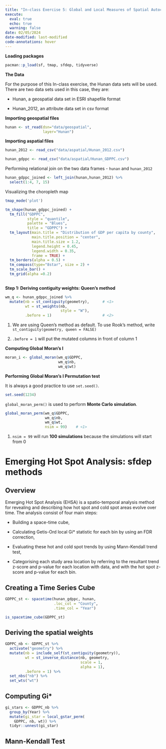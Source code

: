 ```yaml
---
title: "In-class Exercise 5: Global and Local Measures of Spatial Autocorrelation, Emerging Hot Spot Analysis: sfdep methods"
execute:
  eval: true
  echo: true
  warning: false
date: 02/05/2024
date-modified: last-modified
code-annotations: hover
---
```


**Loading packages**

```r
pacman::p_load(sf, tmap, sfdep, tidyverse)
```

**The Data**

For the purpose of this In-class exercise, the Hunan data sets will be used. There are two data sets used in this case, they are:

-   Hunan, a geospatial data set in ESRI shapefile format

-   Hunan_2012, an attribute data set in csv format

**Importing geospatial files**

```r
hunan <- st_read(dsn="data/geospatial",
                 layer="Hunan")
```

**Importing aspatial files**

```r
hunan_2012 <- read_csv("data/aspatial/Hunan_2012.csv")
```

```r
hunan_gdppc <- read_csv("data/aspatial/Hunan_GDPPC.csv")
```

Performing relational join on the two data frames - `hunan` and `hunan_2012`

```r
hunan_gdppc_joined <- left_join(hunan,hunan_2012) %>%
  select(1:4, 7, 15)
```

Visualizing the choropleth map

```r
tmap_mode('plot')

tm_shape(hunan_gdppc_joined) +
  tm_fill("GDPPC",
          style = "quantile",
          palette = "Blues",
          title = "GDPPC") +
  tm_layout(main.title = "Distribution of GDP per capita by county",
            main.title.position = "center",
            main.title.size = 1.2,
            legend.height = 0.45,
            legend.width = 0.35,
            frame = TRUE) + 
  tm_borders(alpha = 0.5) +
  tm_compass(type="8star", size = 2) +
  tm_scale_bar() +
  tm_grid(alpha =0.2)
  
```

**Step 1: Deriving contiguity weights: Queen's method**

```r
wm_q <- hunan_gdppc_joined %>%
  mutate(nb = st_contiguity(geometry),      # <1>
         wt = st_weights(nb,
                         style = "W"),
         .before = 1)                       # <2>
```

1.  We are using Queen's method as default. To use Rook's method, write `st_contiguity(geometry, queen = FALSE)`

2.  `.before = 1` will put the mutated columns in front of column 1

**Computing Global Moran's I**

```r
moran_i <- global_moran(wm_q$GDPPC,
                        wm_q$nb,
                        wm_q$wt)
```

**Performing Global Moran's I Permutation test**

It is always a good practice to use `set.seed()`.

```r
set.seed(1234)
```

`global_moran_perm()` is used to perform **Monte Carlo simulation**.

```r
global_moran_perm(wm_q$GDPPC,
                  wm_q$nb,
                  wm_q$wt,
                  nsim = 99)    # <1>
```

1.  `nsim = 99` will run **100 simulations** because the simulations will start from 0

# **Emerging Hot Spot Analysis: sfdep methods**

## **Overview**

Emerging Hot Spot Analysis (EHSA) is a spatio-temporal analysis method for revealing and describing how hot spot and cold spot areas evolve over time. The analysis consist of four main steps:

-   Building a space-time cube,

-   Calculating Getis-Ord local Gi\* statistic for each bin by using an FDR correction,

-   Evaluating these hot and cold spot trends by using Mann-Kendall trend test,

-   Categorising each study area location by referring to the resultant trend z-score and p-value for each location with data, and with the hot spot z-score and p-value for each bin.

## **Creating a Time Series Cube**

```r
GDPPC_st <- spacetime(hunan_gdppc, hunan,
                      .loc_col = "County",
                      .time_col = "Year")
```

```r
is_spacetime_cube(GDPPC_st)
```

## **Deriving the spatial weights**

```r
GDPPC_nb <- GDPPC_st %>%
  activate("geometry") %>%
  mutate(nb = include_self(st_contiguity(geometry)),
         wt = st_inverse_distance(nb, geometry,
                                  scale = 1,
                                  alpha = 1),
         .before = 1) %>%
  set_nbs("nb") %>%
  set_wts("wt")
```

## **Computing Gi\***

```r
gi_stars <- GDPPC_nb %>% 
  group_by(Year) %>% 
  mutate(gi_star = local_gstar_perm(
    GDPPC, nb, wt)) %>% 
  tidyr::unnest(gi_star)
```

## **Mann-Kendall Test**

```r

```
